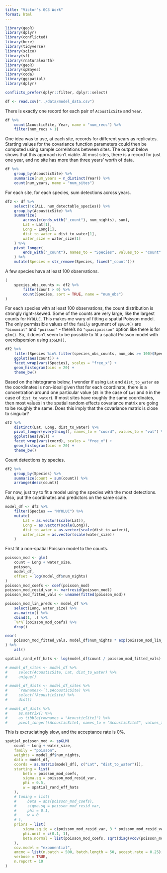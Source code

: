 ```yaml
---
title: "Victor's GC3 Work"
format: html
---
```


```r
library(geoR)
library(dplyr)
library(conflicted)
library(here)
library(tidyverse)
library(scico)
library(sf)
library(rnaturalearth)
library(geoR)
library(spBayes)
library(coda)
library(ggspatial)
library(dplyr)

conflicts_prefer(dplyr::filter, dplyr::select)

df <- read.csv("../data/model_data.csv")
```

There is exactly one record for each pair of `AcousticSite` and `Year`.
```r
df %>%
    count(AcousticSite, Year, name = "num_recs") %>%
    filter(num_recs > 1)
```

One idea was to use, at each site, records for different years as replicates. Starting values for the covariance function parameters could then be computed using sample correlations between sites. The output below shows that this approach isn't viable. At most sites, there is a record for just one year, and no site has more than three years' worth of data.
```r
df %>%
    group_by(AcousticSite) %>%
    summarize(num_years = n_distinct(Year)) %>%
    count(num_years, name = "num_sites")
```

For each site, for each species, sum detections across years.
```r
df2 <- df %>%
    select(!c(ALL, num_detectable_species)) %>%
    group_by(AcousticSite) %>%
    summarize(
        across(c(ends_with("_count"), num_nights), sum),
        Lat = Lat[1],
        Long = Long[1],
        dist_to_water = dist_to_water[1],
        water_size = water_size[1]
    ) %>%
    pivot_longer(
        ends_with("_count"), names_to = "Species", values_to = "count"
    ) %>%
    mutate(Species = str_remove(Species, fixed("_count")))
```

A few species have at least 100 observations.
```r
(
    species_obs_counts <- df2 %>%
        filter(count > 0) %>%
        count(Species, sort = TRUE, name = "num_obs")
)
```

For each species with at least 100 observations, the count distribution is strongly right-skewed. Some of the counts are very large, like the largest counts for `MYOLUC`. This makes me wary of fitting a spatial Poisson model. The only permissible values of the `family` argument of `spGLM()` are `"binomial"` and `"poisson"` - there's no `"quasipoisson"` option like there is for `glm()`. So, it doesn't seem to be possible to fit a spatial Poisson model with overdispersion using `spGLM()`.
```r
df2 %>%
    filter(Species %in% filter(species_obs_counts, num_obs >= 100)$Species) %>%
    ggplot(aes(count)) +
    facet_wrap(vars(Species), scales = "free_x") +
    geom_histogram(bins = 20) +
    theme_bw()
```

Based on the histograms below, I wonder if using `Lat` and `dist_to_water` as the coordinates is non-ideal given that for each coordinate, there is a concentration around one particular value (`45` in the case of `Lat` and `0` in the case of `dist_to_water`). If most sites have roughly the same coordinates, then most values in the spatial random effects covariance matrix are going to be roughly the same. Does this imply that the covariance matrix is close to singular?
```r
df2 %>%
    distinct(Lat, Long, dist_to_water) %>%
    pivot_longer(everything(), names_to = "coord", values_to = "val") %>%
    ggplot(aes(val)) +
    facet_wrap(vars(coord), scales = "free_x") +
    geom_histogram(bins = 20) +
    theme_bw()
```

Count detections by species.
```r
df2 %>%
    group_by(Species) %>%
    summarize(count = sum(count)) %>%
    arrange(desc(count))
```

For now, just try to fit a model using the species with the most detections. Also, put the coordinates and predictors on the same scale.
```r
model_df <- df2 %>%
    filter(Species == "MYOLUC") %>%
    mutate(
        Lat = as.vector(scale(Lat)),
        Long = as.vector(scale(Long)),
        dist_to_water = as.vector(scale(dist_to_water)),
        water_size = as.vector(scale(water_size))
    )
```

First fit a non-spatial Poisson model to the counts.
```r
poisson_mod <- glm(
    count ~ Long + water_size,
    poisson,
    model_df,
    offset = log(model_df$num_nights)
)
poisson_mod_coefs <- coef(poisson_mod)
poisson_mod_resid_var <- var(resid(poisson_mod))
poisson_mod_fitted_vals <- unname(fitted(poisson_mod))
```

```r
poisson_mod_lin_preds <- model_df %>%
    select(Long, water_size) %>%
    as.matrix() %>%
    cbind(1, .) %>%
    `%*%`(poisson_mod_coefs) %>%
    drop()
```

```r
near(
    poisson_mod_fitted_vals, model_df$num_nights * exp(poisson_mod_lin_preds)
) %>%
    all()
```


```r
spatial_rand_eff_hats <- log(model_df$count / poisson_mod_fitted_vals)
```

```r
# model_df_sites <- model_df %>%
#     select(AcousticSite, Lat, dist_to_water) %>%
#     unique()
```

```r
# model_df_dists <- model_df_sites %>%
#     `rownames<-`(.$AcousticSite) %>%
#     select(!AcousticSite) %>%
#     dist()
```

```r
# model_df_dists %>%
#     as.matrix() %>%
#     as_tibble(rownames = "AcousticSite1") %>%
#     pivot_longer(!AcousticSite1, names_to = "AcousticSite2", values_to = "dist")
```

This is excruciatingly slow, and the acceptance rate is 0\%.
```r
spatial_poisson_mod <- spGLM(
    count ~ Long + water_size,
    family = "poisson",
    weights = model_df$num_nights,
    data = model_df,
    coords = as.matrix(model_df[, c("Lat", "dist_to_water")]),
    starting = list(
        beta = poisson_mod_coefs,
        sigma.sq = poisson_mod_resid_var,
        phi = 0.5,
        w = spatial_rand_eff_hats
    ),
    # tuning = list(
    #     beta = abs(poisson_mod_coefs),
    #     sigma.sq = poisson_mod_resid_var,
    #     phi = 0.1,
    #     w = 0
    # ),
    priors = list(
        sigma.sq.ig = c(poisson_mod_resid_var, 3 * poisson_mod_resid_var),
        phi.unif = c(0.1, 1),
        beta.normal = list(poisson_mod_coefs, sqrt(diag(vcov(poisson_mod))))
    ),
    cov.model = "exponential",
    amcmc = list(n.batch = 500, batch.length = 50, accept.rate = 0.25),
    verbose = TRUE,
    n.report = 10
)
```
